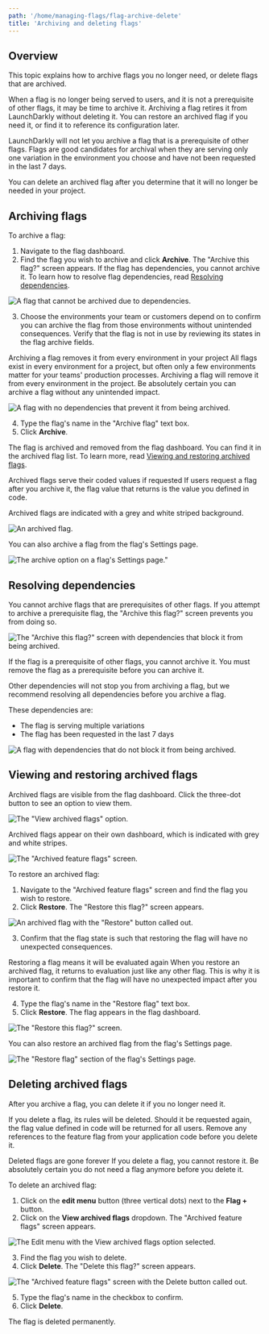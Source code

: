 ```yaml
---
path: '/home/managing-flags/flag-archive-delete'
title: 'Archiving and deleting flags'
---
```


## Overview

This topic explains how to archive flags you no longer need, or delete flags that are archived.

When a flag is no longer being served to users, and it is not a prerequisite of other flags, it may be time to archive it. Archiving a flag retires it from LaunchDarkly without deleting it. You can restore an archived flag if you need it, or find it to reference its configuration later.

LaunchDarkly will not let you archive a flag that is a prerequisite of other flags. Flags are good candidates for archival when they are serving only one variation in the environment you choose and have not been requested in the last 7 days.

You can delete an archived flag after you determine that it will no longer be needed in your project.

## Archiving flags

To archive a flag:

1. Navigate to the flag dashboard.
2. Find the flag you wish to archive and click **Archive**. The "Archive this flag?" screen appears. If the flag has dependencies, you cannot archive it. To learn how to resolve flag dependencies, read [Resolving dependencies](#resolving-dependencies).

![A flag that cannot be archived due to dependencies.](../../images/flag-cannot-archive.png)

3. Choose the environments your team or customers depend on to confirm you can archive the flag from those environments without unintended consequences. Verify that the flag is not in use by reviewing its states in the flag archive fields.

<Callout intent="alert">
  <CalloutTitle>Archiving a flag removes it from every environment in your project</CalloutTitle>
  <CalloutDescription>
    All flags exist in every environment for a project, but often only a few environments matter for your teams'
    production processes. Archiving a flag will remove it from every environment in the project. Be absolutely certain
    you can archive a flag without any unintended impact.
  </CalloutDescription>
</Callout>

![A flag with no dependencies that prevent it from being archived.](../../images/flag-can-archive.png)

4. Type the flag's name in the "Archive flag" text box.
5. Click **Archive**.

The flag is archived and removed from the flag dashboard. You can find it in the archived flag list. To learn more, read [Viewing and restoring archived flags](#viewing-and-restoring-archived-flags).

<Callout intent="info">
  <CalloutTitle>Archived flags serve their coded values if requested</CalloutTitle>
  <CalloutDescription>
    If users request a flag after you archive it, the flag value that returns is the value you defined in code.
  </CalloutDescription>
</Callout>

Archived flags are indicated with a grey and white striped background.

![An archived flag.](../../images/flag-archived.png)

You can also archive a flag from the flag's Settings page.

![The archive option on a flag's Settings page."](../../images/flag-settings-archive.png)

## Resolving dependencies

You cannot archive flags that are prerequisites of other flags. If you attempt to archive a prerequisite flag, the "Archive this flag?" screen prevents you from doing so.

![The "Archive this flag?" screen with dependencies that block it from being archived.](../../images/flag-cannot-archive.png)

If the flag is a prerequisite of other flags, you cannot archive it. You must remove the flag as a prerequisite before you can archive it.

Other dependencies will not stop you from archiving a flag, but we recommend resolving all dependencies before you archive a flag.

These dependencies are:

- The flag is serving multiple variations
- The flag has been requested in the last 7 days

![A flag with dependencies that do not block it from being archived.](../../images/flag-archive-mixed-dependencies.png)

## Viewing and restoring archived flags

Archived flags are visible from the flag dashboard. Click the three-dot button to see an option to view them.

![The "View archived flags" option.](../../images/flag-compare-archive-menu.png)

Archived flags appear on their own dashboard, which is indicated with grey and white stripes.

![The "Archived feature flags" screen.](../../images/flag-archived.png)

To restore an archived flag:

1. Navigate to the "Archived feature flags" screen and find the flag you wish to restore.
2. Click **Restore**. The "Restore this flag?" screen appears.

![An archived flag with the "Restore" button called out.](../../images/flag-archive-restore-callout.png)

3. Confirm that the flag state is such that restoring the flag will have no unexpected consequences.

<Callout intent="info">
  <CalloutTitle>Restoring a flag means it will be evaluated again</CalloutTitle>
  <CalloutDescription>
    When you restore an archived flag, it returns to evaluation just like any other flag. This is why it is important to
    confirm that the flag will have no unexpected impact after you restore it.
  </CalloutDescription>
</Callout>

4. Type the flag's name in the "Restore flag" text box.
5. Click **Restore**. The flag appears in the flag dashboard.

![The "Restore this flag?" screen.](../../images/flag-archive-restore-confirm.png)

You can also restore an archived flag from the flag's Settings page.

![The "Restore flag" section of the flag's Settings page.](../../images/flag-settings-restore.png)

## Deleting archived flags

After you archive a flag, you can delete it if you no longer need it.

If you delete a flag, its rules will be deleted. Should it be requested again, the flag value defined in code will be returned for all users. Remove any references to the feature flag from your application code before you delete it.

<Callout intent="alert">
  <CalloutTitle>Deleted flags are gone forever</CalloutTitle>
  <CalloutDescription>
    If you delete a flag, you cannot restore it. Be absolutely certain you do not need a flag anymore before you delete
    it.
  </CalloutDescription>
</Callout>

To delete an archived flag:

1. Click on the **edit menu** button (three vertical dots) next to the **Flag +** button.
2. Click on the **View archived flags** dropdown. The "Archived feature flags" screen appears.

![The **Edit menu** with the **View archived flags** option selected.](../../images/flag-compare-archive-menu.png)

3. Find the flag you wish to delete.
4. Click **Delete**. The "Delete this flag?" screen appears.

![The "Archived feature flags" screen with the **Delete** button called out.](../../images/flag-archive-restore-callout.png)

5. Type the flag's name in the checkbox to confirm.
6. Click **Delete**.

The flag is deleted permanently.
